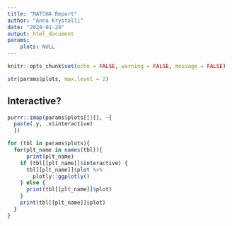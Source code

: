 ```yaml
---
title: "MATCHA Report"
author: "Anna Krystalli"
date: "2024-01-24"
output: html_document
params:
    plots: NULL         
---
```


```r
knitr::opts_chunk$set(echo = FALSE, warning = FALSE, message = FALSE)

```


```r
str(params$plots, max.level = 2)
```


## Interactive?

```r
purrr::imap(params$plots[[1]], ~{
  paste(.y, .x$interactive)
  })
```


```r
for (tbl in params$plots){
  for(plt_name in names(tbl)){
      print(plt_name)
    if (tbl[[plt_name]]$interactive) {
      tbl[[plt_name]]$plot %>%
        plotly::ggplotly()
    } else {
      print(tbl[[plt_name]]$plot)
    }
    print(tbl[[plt_name]]$plot)
  }
}
```



